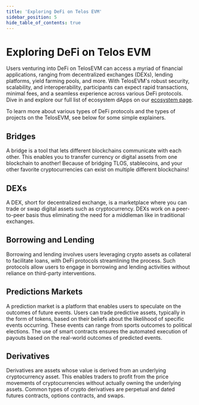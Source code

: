 ---
title: 'Exploring DeFi on Telos EVM'
sidebar_position: 5
hide_table_of_contents: true
---

# Exploring DeFi on Telos EVM

Users venturing into DeFi on TelosEVM can access a myriad of financial applications, ranging from decentralized exchanges (DEXs), lending platforms, yield farming pools, and more. With TelosEVM's robust security, scalability, and interoperability, participants can expect rapid transactions, minimal fees, and a seamless experience across various DeFi protocols.
Dive in and explore our full list of ecosystem dApps on our [ecosystem page](https://www.telos.net/ecosystem).  

To learn more about various types of DeFi protocols and the types of projects on the TelosEVM, see below for some simple explainers.

## Bridges 

A bridge is a tool that lets different blockchains communicate with each other.  This enables you to transfer currency or digital assets from one blockchain to another! Because of bridging TLOS, stablecoins, and your other favorite cryptocurrencies can exist on multiple different blockchains!

## DEXs

A DEX, short for decentralized exchange, is a marketplace where you can trade or swap digital assets such as cryptocurrency. DEXs work on a peer-to-peer basis thus eliminating the need for a middleman like in traditional exchanges. 

## Borrowing and Lending

Borrowing and lending involves users leveraging crypto assets as collateral to facilitate loans, with DeFi protocols streamlining the process. Such protocols allow users to engage in borrowing and lending activities without reliance on third-party interventions.

## Predictions Markets

A prediction market is a platform that enables users to speculate on the outcomes of future events. Users can trade predictive assets, typically in the form of tokens, based on their beliefs about the likelihood of specific events occurring. These events can range from sports outcomes to political elections. The use of smart contracts ensures the automated execution of payouts based on the real-world outcomes of predicted events.

## Derivatives

Derivatives are assets whose value is derived from an underlying cryptocurrency asset. This enables traders to profit from the price movements of cryptocurrencies without actually owning the underlying assets. Common types of crypto derivatives are perpetual and dated futures contracts, options contracts, and swaps.